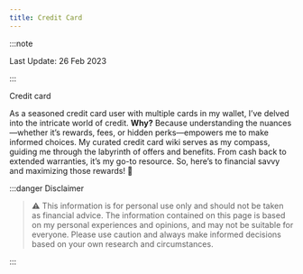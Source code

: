 ```yaml
---
title: Credit Card
---
```

:::note

Last Update: 26 Feb 2023

:::


Credit card

As a seasoned credit card user with multiple cards in my wallet, I’ve delved into the intricate world of credit. **Why?** Because understanding the nuances—whether it’s rewards, fees, or hidden perks—empowers me to make informed choices. My curated credit card wiki serves as my compass, guiding me through the labyrinth of offers and benefits. From cash back to extended warranties, it’s my go-to resource. So, here’s to financial savvy and maximizing those rewards! 🌟

:::danger Disclaimer

> :warning: This information is for personal use only and should not be taken as financial advice. 
The information contained on this page is based on my personal experiences and opinions, and may not be suitable for everyone. 
Please use caution and always make informed decisions based on your own research and circumstances.

:::